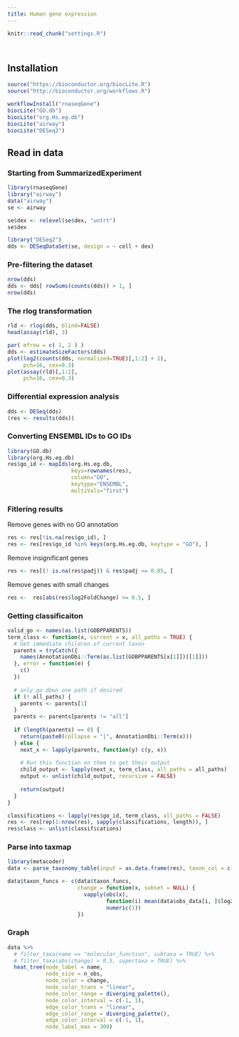 ```yaml
---
title: Human gene expression
---
```


```r
knitr::read_chunk("settings.R")
```

```r
```

```r
```

## Installation

```r
source("https://bioconductor.org/biocLite.R")
source("http://bioconductor.org/workflows.R")
```

```r
workflowInstall("rnaseqGene")
biocLite("GO.db")
biocLite("org.Hs.eg.db")
biocLite("airway")
biocLite("DESeq2")
```



## Read in data

### Starting from SummarizedExperiment

```r
library(rnaseqGene)
library("airway")
data("airway")
se <- airway
```

```r
se$dex <- relevel(se$dex, "untrt")
se$dex
```

```r
library("DESeq2")
dds <- DESeqDataSet(se, design = ~ cell + dex)
```

### Pre-filtering the dataset

```r
nrow(dds)
dds <- dds[ rowSums(counts(dds)) > 1, ]
nrow(dds)
```

### The rlog transformation

```r
rld <- rlog(dds, blind=FALSE)
head(assay(rld), 3)
```


```r
par( mfrow = c( 1, 2 ) )
dds <- estimateSizeFactors(dds)
plot(log2(counts(dds, normalized=TRUE)[,1:2] + 1),
     pch=16, cex=0.3)
plot(assay(rld)[,1:2],
     pch=16, cex=0.3)
```


### Differential expression analysis

```r
dds <- DESeq(dds)
(res <- results(dds))
```




### Converting ENSEMBL IDs to GO IDs


```r
library(GO.db)
library(org.Hs.eg.db)
res$go_id <- mapIds(org.Hs.eg.db,
                    keys=rownames(res),
                    column="GO",
                    keytype="ENSEMBL",
                    multiVals="first")
```


### Fitlering results 

Remove genes with no GO annotation 

```r
res <- res[!is.na(res$go_id), ]
res <- res[res$go_id %in% keys(org.Hs.eg.db, keytype = "GO"), ]
```

Remove insignificant genes

```r
res <- res[(! is.na(res$padj)) & res$padj <= 0.05, ]
```

Remove genes with small changes

```r
res <-  res[abs(res$log2FoldChange) >= 0.5, ]
```


### Getting classificaiton

```r
valid_go <- names(as.list(GOBPPARENTS))
term_class <- function(x, current = x, all_paths = TRUE) {
  # Get immediate children of current taxon
  parents = tryCatch({
    names(AnnotationDbi::Term(as.list(GOBPPARENTS[x[1]])[[1]]))
  }, error = function(e) {
    c()
  })
  
  # only go down one path if desired
  if (! all_paths) {
    parents <- parents[1]
  }
  parents <- parents[parents != "all"]
  
  if (length(parents) == 0) {
    return(paste0(collapse = "|", AnnotationDbi::Term(x)))
  } else {
    next_x <- lapply(parents, function(y) c(y, x))
    
    # Run this function on them to get their output
    child_output <- lapply(next_x, term_class, all_paths = all_paths)
    output <- unlist(child_output, recursive = FALSE)
    
    return(output)
  }
}

```



```r
classifications <- lapply(res$go_id, term_class, all_paths = FALSE)
res <- res[rep(1:nrow(res), sapply(classifications, length)), ]
res$class <- unlist(classifications)
```


### Parse into taxmap

```r
library(metacoder)
data <- parse_taxonomy_table(input = as.data.frame(res), taxon_col = c("class" = -1), other_col_type = "obs_info", class_sep = "\\|")
```


```r
data$taxon_funcs <- c(data$taxon_funcs,
                      change = function(x, subset = NULL) {
                        vapply(obs(x),
                               function(i) mean(data$obs_data[i, ]$log2FoldChange, na.rm = TRUE),
                               numeric(1))
                      })
```


### Graph

```r
data %>%
  # filter_taxa(name == "molecular_function", subtaxa = TRUE) %>%
  # filter_taxa(abs(change) > 0.5, supertaxa = TRUE) %>%
  heat_tree(node_label = name,
            node_size = n_obs,
            node_color = change,
            node_color_trans = "linear",
            node_color_range = diverging_palette(),
            node_color_interval = c(-1, 1),
            edge_color_trans = "linear",
            edge_color_range = diverging_palette(),
            edge_color_interval = c(-1, 1),
            node_label_max = 300)
```


